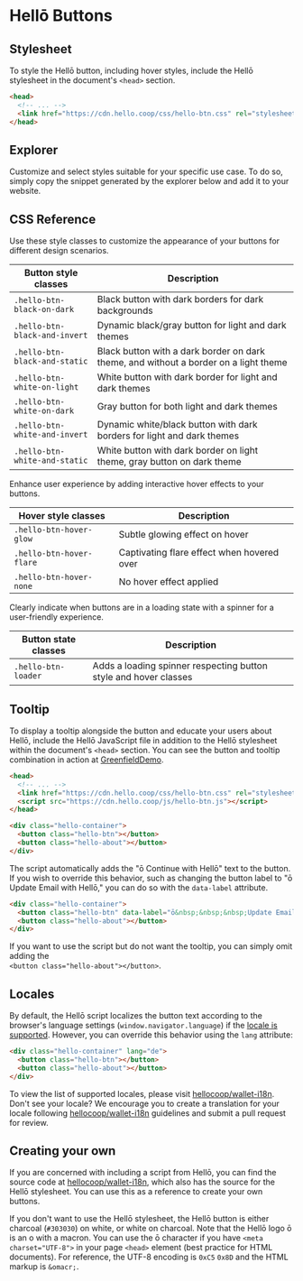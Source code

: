 
# Hellō Buttons

## Stylesheet

To style the Hellō button, including hover styles, include the Hellō stylesheet in the document's `<head>` section.

```html {3}
<head>
  <!-- ... -->
  <link href="https://cdn.hello.coop/css/hello-btn.css" rel="stylesheet"/>
</head>
```

## Explorer

Customize and select styles suitable for your specific use case. To do so, simply copy the snippet generated by the explorer below and add it to your website.

<ButtonExplorer/>

## CSS Reference

Use these style classes to customize the appearance of your buttons for different design scenarios.

| Button style classes           | Description                                             | 
| ------------------------------ | ------------------------------------------------------- | 
| `.hello-btn-black-on-dark`<span className="w-64 block"/>    | Black button with dark borders for dark backgrounds| 
| `.hello-btn-black-and-invert`  | Dynamic black/gray button for light and dark themes|
| `.hello-btn-black-and-static`  | Black button with a dark border on dark theme, and without a border on a light theme          |
| `.hello-btn-white-on-light`    | White button with dark border for light and dark themes |
| `.hello-btn-white-on-dark`     | Gray button for both light and dark themes              |
| `.hello-btn-white-and-invert`  | Dynamic white/black button with dark borders for light and dark themes |
| `.hello-btn-white-and-static`  | White button with dark border on light theme, gray button on dark theme  |

Enhance user experience by adding interactive hover effects to your buttons.

| Hover style classes     | Description                                    |
| ----------------------- | ---------------------------------------------- |
| `.hello-btn-hover-glow` | Subtle glowing effect on hover         |
| `.hello-btn-hover-flare`| Captivating flare effect when hovered over |
| `.hello-btn-hover-none` | No hover effect applied                        |

Clearly indicate when buttons are in a loading state with a spinner for a user-friendly experience.

| Button state classes    | Description                                    |
| ----------------------- | ---------------------------------------------- |
| `.hello-btn-loader`     | Adds a loading spinner respecting button style and hover classes         |

## Tooltip

To display a tooltip alongside the button and educate your users about Hellō, include the Hellō JavaScript file in addition to the Hellō stylesheet within the document's `<head>` section. You can see the button and tooltip combination in action at [GreenfieldDemo](https://greenfielddemo.com/).

```html {4, 7-10}
<head>
  <!-- ... -->
  <link href="https://cdn.hello.coop/css/hello-btn.css" rel="stylesheet"/>
  <script src="https://cdn.hello.coop/js/hello-btn.js"></script>
</head>

<div class="hello-container">
  <button class="hello-btn"></button>
  <button class="hello-about"></button>
</div>
```

The script automatically adds the "ō Continue with Hellō" text to the button. If you wish to override this behavior, such as changing the button label to "ō Update Email with Hellō," you can do so with the `data-label` attribute.

```html /data-label/
<div class="hello-container">
  <button class="hello-btn" data-label="ō&nbsp;&nbsp;&nbsp;Update Email with Hellō"></button>
  <button class="hello-about"></button>
</div>
```

If you want to use the script but do not want the tooltip, you can simply omit adding the  
`<button class="hello-about"></button>`.

## Locales

By default, the Hellō script localizes the button text according to the browser's language settings (`window.navigator.language`) if the [locale is supported](https://github.com/hellocoop/wallet-i18n). However, you can override this behavior using the `lang` attribute:

```html /lang/
<div class="hello-container" lang="de">
  <button class="hello-btn"></button>
  <button class="hello-about"></button>
</div>
```

To view the list of supported locales, please visit [hellocoop/wallet-i18n](https://github.com/hellocoop/wallet-i18n).  
Don't see your locale? We encourage you to create a translation for your locale following [hellocoop/wallet-i18n](https://github.com/hellocoop/wallet-i18n) guidelines and submit a pull request for review.

## Creating your own

If you are concerned with including a script from Hellō, you can find the source code at [hellocoop/wallet-i18n](https://github.com/hellocoop/button), which also has the source for the Hellō stylesheet. You can use this as a reference to create your own buttons.

If you don't want to use the Hellō stylesheet, the Hellō button is either charcoal (`#303030`) on white, or white on charcoal. Note that the Hellō logo ō is an o with a macron. You can use the ō character if you have `<meta charset="UTF-8">` in your page `<head>` element (best practice for HTML documents). For reference, the UTF-8 encoding is `0xC5` `0x8D` and the HTML markup is `&omacr;`.